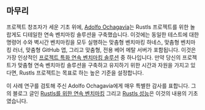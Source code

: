 ## 마무리
프로젝트 창조자가 세운 기초 위에,
[Adolfo Ochagavía][aochagavia]는 Rustls 프로젝트를 위한 놀랍게도 디테일한 연속 벤치마킹 솔루션을 구축했습니다.
이것에는 동일한 테스트에 대한 명령어 수와 벽시간 벤치마킹을 모두 실행하는 맞춤형 벤치마킹 하네스,
맞춤형 벤치마킹 러너, 맞춤형 GitHub 앱, 그리고 맞춤형, 전용 베어 메탈 서버가 포함됩니다.
이것은 가장 인상적인 [프로젝트 특화 연속 벤치마킹 솔루션][prior art] 중 하나입니다.
만약 당신의 프로젝트가 맞춤형 연속 벤치마킹 솔루션을 구축하고 유지하기 위한 시간과 자원을 가지고 있다면, Rustls 프로젝트는 목표로 하는 높은 기준을 설정합니다.

이 사례 연구를 검토해 주신 Adolfo Ochagavía에게 매우 특별한 감사를 표합니다.
그의 블로그 글인 [Rustls를 위한 연속 벤치마킹][Continuous benchmarking for rustls]
그리고 [Rustls 성능][rustls performance]은 이것의 내용의 기초였습니다.

[aochagavia]: https://github.com/aochagavia
[prior art]: /docs/ko/reference/prior-art/#project-specific
[Continuous benchmarking for rustls]: https://ochagavia.nl/blog/continuous-benchmarking-for-rustls/
[rustls performance]: https://www.memorysafety.org/blog/rustls-performance/
